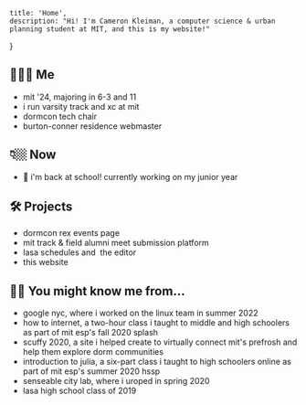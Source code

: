 
    title: 'Home',
    description: "Hi! I'm Cameron Kleiman, a computer science & urban planning student at MIT, and this is my website!"
}

<SocialBox />

## 🙋🏼‍♂️ Me

- mit '24, majoring in <SlideTip title="(computer science)">6-3</SlideTip> and <SlideTip title="(urban planning)">11</SlideTip>
- i run <Link href="https://mitathletics.com/sports/mcross" target="_blank">varsity track and xc</Link> at mit
- <Link href="https://dormcon.mit.edu" target="_blank">dormcon</Link> tech chair
- <Link href="https://bc.mit.edu" target="_blank">burton-conner residence</Link> webmaster

## 👇🏼 Now

- 🏫 i'm back at school! currently working on my junior year

## 🛠️ Projects

- <Link href="https://dormcon.mit.edu/rex/events" target="_blank">dormcon rex events page</Link>
- <Link href="https://www.virtualtrackfield.com/" target="_blank">mit track & field alumni meet submission platform</Link>
- <Link href="https://schedules.lasa2019.com" target="_blank">lasa schedules</Link> and&nbsp;
  <Link href="https://schedules-editor.lasa2019.com" target="_blank">the editor</Link>
- <Link href="https://github.com/camtheman256/personal-website" target="_blank">this website</Link>

## 👋🏼 You might know me from&hellip;
- <Link href="https://careers.google.com/locations/new-york/" target="_blank">google nyc</Link>, where i worked on the linux team in summer 2022
- <Link href="https://splash-c14375.github.io/" target="_blank">how to internet</Link>, a two-hour class i taught to middle and high schoolers as part of mit esp's fall 2020 splash
- <Link href="https://www.notion.so/SCUFFY-2020-7ca7a73c7ecd4e1e8c9a14aec02cc2f3" target="_blank">scuffy 2020</Link>, a site i helped create to virtually connect mit's prefrosh and help them explore dorm communities
- <Link href="https://camtheman256.github.io/C14008-website/" target="_blank">introduction to julia</Link>, a six-part class i taught to high schoolers online as part of mit esp's summer 2020 hssp
- <Link href="https://senseable.mit.edu" target="_blank">senseable city lab</Link>, where i <SlideTip title="mit's undergraduate research opportunities program">uroped</SlideTip> in spring 2020
- <Link href="https://www.lasahighschool.org" target="_blank">lasa high school</Link> class of 2019


